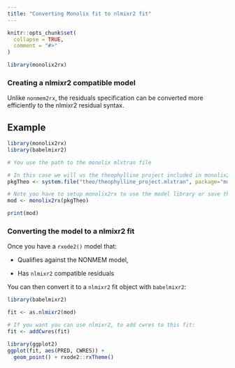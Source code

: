 ```yaml
---
title: "Converting Monolix fit to nlmixr2 fit"
---
```


```r
knitr::opts_chunk$set(
  collapse = TRUE,
  comment = "#>"
)
```

```r
library(monolix2rx)
```
### Creating a nlmixr2 compatible model

Unlike `nonmem2rx`, the residuals specification can be converted more
efficiently to the nlmixr2 residual syntax.

## Example

```r
library(monolix2rx)
library(babelmixr2)

# You use the path to the monolix mlxtran file

# In this case we will us the theophylline project included in monolix2rx
pkgTheo <- system.file("theo/theophylline_project.mlxtran", package="monolix2rx")

# Note you have to setup monolix2rx to use the model library or save the model as a separate file
mod <- monolix2rx(pkgTheo)

print(mod)
```

### Converting the model to a nlmixr2 fit

Once you have a `rxode2()` model that:

- Qualifies against the NONMEM model,

- Has `nlmixr2` compatible residuals

You can then convert it to a `nlmixr2` fit object with `babelmixr2`:

```r
library(babelmixr2)

fit <- as.nlmixr2(mod)

# If you want you can use nlmixr2, to add cwres to this fit:
fit <- addCwres(fit)

library(ggplot2)
ggplot(fit, aes(PRED, CWRES)) +
  geom_point() + rxode2::rxTheme()
```
